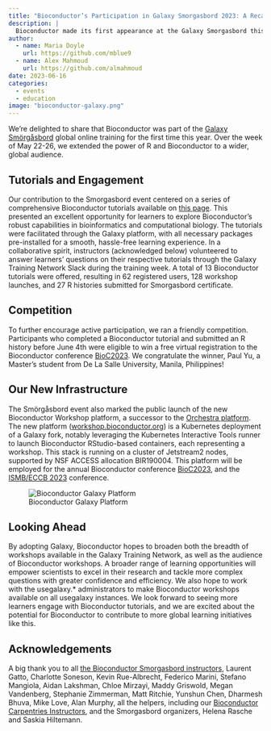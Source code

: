 ```yaml
---
title: "Bioconductor’s Participation in Galaxy Smorgasbord 2023: A Recap"
description: |
  Bioconductor made its first appearance at the Galaxy Smorgasbord this year. This post provides a summary of our successful participation.
author:
  - name: Maria Doyle
    url: https://github.com/mblue9
  - name: Alex Mahmoud
    url: https://github.com/almahmoud
date: 2023-06-16
categories:
  - events
  - education
image: "bioconductor-galaxy.png"
---
```


We're delighted to share that Bioconductor was part of the [Galaxy Smörgåsbord](https://gallantries.github.io/video-library/events/smorgasbord3/) global online training for the first time this year. Over the week of May 22-26, we extended the power of R and Bioconductor to a wider, global audience.

## Tutorials and Engagement

Our contribution to the Smorgasbord event centered on a series of comprehensive Bioconductor tutorials available on [this page](https://gallantries.github.io/video-library/modules/bioconductor). This presented an excellent opportunity for learners to explore Bioconductor's robust capabilities in bioinformatics and computational biology. The tutorials were facilitated through the Galaxy platform, with all necessary packages pre-installed for a smooth, hassle-free learning experience. In a collaborative spirit, instructors (acknowledged below) volunteered to answer learners' questions on their respective tutorials through the Galaxy Training Network Slack during the training week. A total of 13 Bioconductor tutorials were offered, resulting in 62 registered users, 128 workshop launches, and 27 R histories submitted for Smorgasbord certificate.

## Competition

To further encourage active participation, we ran a friendly competition. Participants who completed a Bioconductor tutorial and submitted an R history before June 4th were eligible to win a free virtual registration to the Bioconductor conference [BioC2023](https://bioc2023.bioconductor.org/). We congratulate the winner, Paul Yu, a Master's student from De La Salle University, Manila, Philippines!

## Our New Infrastructure

The Smörgåsbord event also marked the public launch of the new Bioconductor Workshop platform, a successor to the [Orchestra platform](https://github.com/seandavi/Orchestra). The new platform ([workshop.bioconductor.org](https://workshop.bioconductor.org/)) is a Kubernetes deployment of a Galaxy fork, notably leveraging the Kubernetes Interactive Tools runner to launch Bioconductor RStudio-based containers, each representing a workshop. This stack is running on a cluster of Jetstream2 nodes, supported by NSF ACCESS allocation BIR190004. This platform will be employed for the annual Bioconductor conference [BioC2023](https://bioc2023.bioconductor.org/), and the [ISMB/ECCB 2023](https://www.iscb.org/ismbeccb2023) conference.

![Bioconductor Galaxy Platform](bioconductor-galaxy.png)

## Looking Ahead

By adopting Galaxy, Bioconductor hopes to broaden both the breadth of workshops available in the Galaxy Training Network, as well as the audience of Bioconductor workshops. A broader range of learning opportunities will empower scientists to excel in their research and tackle more complex questions with greater confidence and efficiency. We also hope to work with the usegalaxy.* administrators to make Bioconductor workshops available on all usegalaxy instances. We look forward to seeing more learners engage with Bioconductor tutorials, and we are excited about the potential for Bioconductor to contribute to more global learning initiatives like this.


## Acknowledgements

A big thank you to all [the Bioconductor Smorgasbord instructors](https://gallantries.github.io/video-library/modules/bioconductor), Laurent Gatto, Charlotte Soneson, Kevin Rue-Albrecht, Federico Marini, Stefano Mangiola, Aidan Lakshman, Chloe Mirzayi, Maddy Griswold, Megan Vandenberg, Stephanie Zimmerman, Matt Ritchie, Yunshun Chen, Dharmesh Bhuva, Mike Love, Alan Murphy, all the helpers, including our [Bioconductor Carpentries Instructors](https://bioconductor.github.io/biocblog/posts/2023-02-24-carpentries-update/), and the Smorgasbord organizers, Helena Rasche and Saskia Hiltemann.


